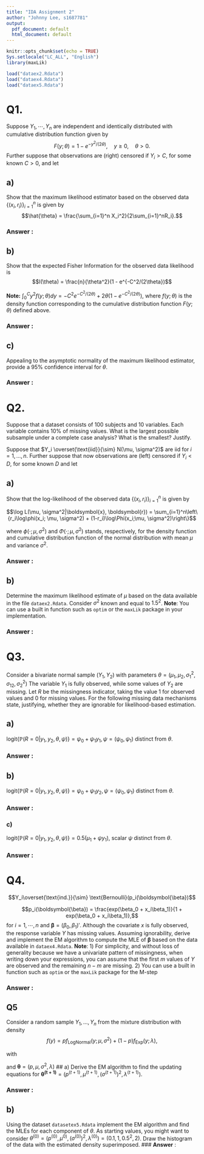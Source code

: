 ---
title: "IDA Assignment 2"
author: "Johnny Lee, s1687781"
output:
  pdf_document: default
  html_document: default
---

```{r setup, include=FALSE}
knitr::opts_chunk$set(echo = TRUE)
Sys.setlocale("LC_ALL", "English")
library(maxLik)

load("dataex2.Rdata")
load("dataex4.Rdata")
load("dataex5.Rdata")
```

# Q1.
Suppose $Y_1, \cdots , Y_n$ are independent and identically distributed with cumulative distribution function given by
$$F(y;\theta) = 1 - e^{-y^2/(2\theta)}, \quad y \geq 0, \quad \theta > 0.$$
Further suppose that observations are (right) censored if $Y_i > C$, for some known $C > 0$,
and let
\begin{equation*}
  X_i=
  \begin{cases}
    Y_i \quad \text{if} \quad Y_i \leq C,\\
    C \quad \text{if} \quad Y_i > C,
  \end{cases}
  \quad
  R_i=
  \begin{cases}
    1 \quad \text{if} \quad Y_i \leq C\\
    0 \quad \text{if} \quad Y_i > C
  \end{cases}
\end{equation*}

## a)
Show that the maximum likelihood estimator based on the observed data $\{(x_i,r_i)\}^{n}_{i=1}$ is given by
$$\hat{\theta} = \frac{\sum_{i=1}^n X_i^2}{2\sum_{i=1}^nR_i}.$$

### **Answer** : 

## b)
Show that the expected Fisher Information for the observed data likelihood is $$I(\theta) = \frac{n}{\theta^2}(1 - e^{-C^2/(2\theta})$$

**Note:** $\int_0^Cy^2f(y;\theta)dy = -C^2e^{-C^2/(2\theta)} + 2\theta(1 - e^{-C^2 / (2\theta)})$, where $f(y;\theta)$ is the density function corresponding to the cumulative distribution function $F(y;\theta)$ defined above.

### **Answer** : 

## c)
Appealing to the asymptotic normality of the maximum likelihood estimator,
provide a $95\%$ confidence interval for $\theta$.


### **Answer** :

\newpage

# Q2.
Suppose that a dataset consists of $100$ subjects and $10$ variables. Each variable contains $10\%$ of missing values. What is the largest possible subsample under a complete case analysis? What is the smallest? Justify.

Suppose that $Y_i \overset{\text{iid}}{\sim} N(\mu, \sigma^2)$ are iid for $i=1,...,n$. Further suppose that now 
observations are (left) censored if $Y_i < D$, for some known $D$ and let

\begin{equation*}
  X_i=
  \begin{cases}
    Y_i \quad \text{if} \; Y_i \geq D,\\
    D \quad \text{if} \; Y_i < D, 
  \end{cases}
  \quad
  R_i=
  \begin{cases}
    1 \quad \text{if} \; Y_i \geq D\\
    0 \quad \text{if} \; Y_i < D
  \end{cases}
\end{equation*}

## a)
Show that the log-likelihood of the observed data
$\{(x_i,r_i)\}^{n}_{i=1}$ is given by

$$\log L(\mu, \sigma^2|\boldsymbol{x}, \boldsymbol{r}) = \sum_{i=1}^n\left\{r_i\log\phi(x_i; \mu, \sigma^2) + (1-r_i)\log\Phi(x_i;\mu,     \sigma^2)\right\}$$

where $\phi(\cdot;\mu,\sigma^2)$ and $\Phi(\cdot;\mu, \sigma^2)$ stands, respectively, for the density function and cumulative distribution function of the normal distribution with mean $\mu$ and variance $\sigma^2$.

### **Answer** : 

## b)

Determine the maximum likelihood estimate of $\mu$ based on the data available
in the file `dataex2.Rdata`. Consider $\sigma^2$ known and equal to $1.5^2$. **Note**: You can use a built in function such as `optim` or the `maxLik` package in your implementation.

### **Answer** : 
\newpage

# Q3.
Consider a bivariate normal sample $(Y_1, Y_2)$ with parameters $\theta=(\mu_1,\mu_2,\sigma_1^2,\sigma_{12},\sigma_2^2)$ The variable $Y_1$ is fully observed, while some values of $Y_2$ are missing. Let $R$ be the missingness indicator, taking the value 1 for observed values and 0 for missing values. For the following missing data mechanisms state, justifying, whether they are ignorable for likelihood-based
estimation.

## a)
$\text{logit}\{\mathbb{P}(R=0|y_1,y_2,\theta,\psi)\}=\psi_0+\psi_1y_1,\psi= (\psi_0,\psi_1)$ distinct from $\theta$.

### **Answer** :

## b)
$\text{logit}\{\mathbb{P}(R=0|y_1,y_2,\theta,\psi)\}=\psi_0+\psi_1y_2,\psi= (\psi_0,\psi_1)$ distinct from $\theta$.

### **Answer** :

### c) 
$\text{logit}\{\mathbb{P}(R=0|y_1,y_2,\theta,\psi)\}=0.5(\mu_1+\psi y_1)$, scalar $\psi$ distinct from $\theta$.


### **Answer** :

\newpage

# Q4.

$$Y_i\overset{\text{ind.}}{\sim} \text{Bernoulli}(p_i(\boldsymbol{\beta})$$

$$p_i(\boldsymbol{\beta}) = \frac{exp(\beta_0 + x_i\beta_1)}{1 + exp(\beta_0 + x_i\beta_1)},$$
for $i=1,\cdots,n$ and $\boldsymbol{\beta} = (\beta_0, \beta_1)'$. Although the covariate $x$ is fully observed, the response variable $Y$ has missing values. Assuming ignorability, derive and implement the EM algorithm to compute the MLE of $\boldsymbol{\beta}$ based on the data available in `dataex4.Rdata`. **Note**: $1$) For simplicity, and without loss of generality because we have a univariate pattern of missingness, when writing down your expressions, you can assume that the first $m$ values of $Y$ are observed and the remaining $n-m$ are missing. $2$) You can use a built in function such as `optim` or the `maxLik` package for the M-step

### **Answer** :

## Q5
Consider a random sample $Y_1,...,Y_n$ from the mixture distribution with density 
$$f(y) = pf_{\text{LogNormal}}(y;\mu, \sigma^2) + (1-p)f_{\text{Exp}}(y;\lambda),$$

with
\begin{equation*}
  \begin{split}
  f_{\text{LogNormal}}(y;\mu, \sigma^2) &= \frac{1}{y\sqrt{2\pi\sigma^2}}\text{exp}\left\{\frac{1}{2\sigma^2}(\log y - \mu)^2\right\}, 
  \quad y>0, \quad \mu \in \mathbb{R}, \; \sigma > 0 \\
  f_{\text{Exp}}(y;\lambda) &= \lambda e^{-\lambda y}, \quad y \geq 0, \quad \lambda > 0
  \end{split}
\end{equation*}

and $\boldsymbol{\theta} = (p, \mu, \sigma^2, \lambda)$
## a)
Derive the EM algorithm to find the updating equations for $\boldsymbol{\theta^{(t+1)}} = (p^{(t+1)}, \mu^{(t+1)}, (\sigma^{(t+1)})^2, \lambda^{(t+1)})$.

### **Answer** :

## b)
Using the dataset `datasetex5.Rdata` implement the EM algorithm and find the MLEs for each component of $\theta$. As starting values, you might want to consider $\theta^{(0)} = (p^{(0)}, \mu^{0)}, (\sigma^{(0)})^2, \lambda^{(0)}) = (0.1, 1, 0.5^2, 2)$. Draw the histogram of the data with the estimated density superimposed.
### **Answer** :


